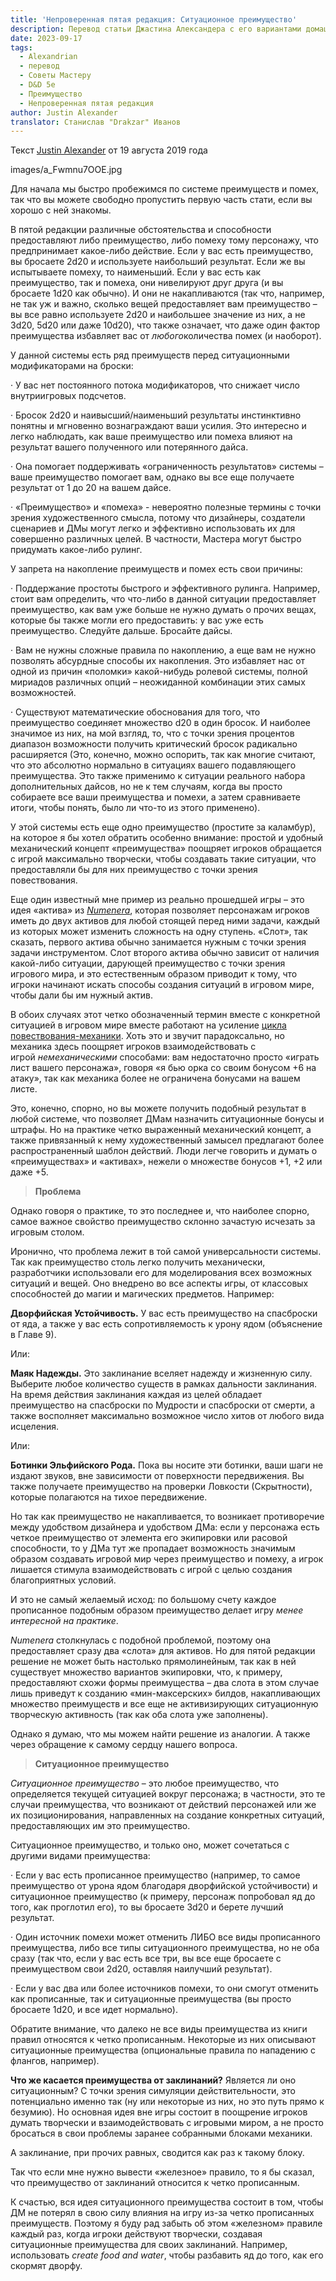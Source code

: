 ```yaml
---
title: 'Непроверенная пятая редакция: Ситуационное преимущество'
description: Перевод статьи Джастина Александера с его вариантами домашних правил по ситуационному преимуществу #alexandrian #dnd5e #advantage #houserules #translate
date: 2023-09-17
tags:
  - Alexandrian
  - перевод
  - Советы Мастеру
  - D&D 5e
  - Преимущество
  - Непроверенная пятая редакция
author: Justin Alexander
translator: Станислав "Drakzar" Иванов
---
```


Текст [Justin Alexander](https://vk.com/away.php?to=https://thealexandrian.net/about&cc_key=) от 19 августа 2019 года

images/a_Fwmnu7OOE.jpg

Для начала мы быстро пробежимся по системе преимуществ и помех, так что вы можете свободно пропустить первую часть стати, если вы хорошо с ней знакомы.

В пятой редакции различные обстоятельства и способности предоставляют либо преимущество, либо помеху тому персонажу, что предпринимает какое-либо действие. Если у вас есть преимущество, вы бросаете 2d20 и используете наибольший результат. Если же вы испытываете помеху, то наименьший. Если у вас есть как преимущество, так и помеха, они нивелируют друг друга (и вы бросаете 1d20 как обычно). И они не накапливаются (так что, например, не так уж и важно, сколько вещей предоставляет вам преимущество – вы все равно используете 2d20 и наибольшее значение из них, а не 3d20, 5d20 или даже 10d20), что также означает, что даже один фактор преимущества избавляет вас от *любого*количества помех (и наоборот).

У данной системы есть ряд преимуществ перед ситуационными модификаторами на броски:

· У вас нет постоянного потока модификаторов, что снижает число внутриигровых подсчетов.

· Бросок 2d20 и наивысший/наименьший результаты инстинктивно понятны и мгновенно вознаграждают ваши усилия. Это интересно и легко наблюдать, как ваше преимущество или помеха влияют на результат вашего полученного или потерянного дайса.

· Она помогает поддерживать «ограниченность результатов» системы – ваше преимущество помогает вам, однако вы все еще получаете результат от 1 до 20 на вашем дайсе.

· «Преимущество» и «помеха» - невероятно полезные термины с точки зрения художественного смысла, потому что дизайнеры, создатели сценариев и ДМы могут легко и эффективно использовать их для совершенно различных целей. В частности, Мастера могут быстро придумать какое-либо рулинг.

У запрета на накопление преимуществ и помех есть свои причины:

· Поддержание простоты быстрого и эффективного рулинга. Например, стоит вам определить, что что-либо в данной ситуации предоставляет преимущество, как вам уже больше не нужно думать о прочих вещах, которые бы также могли его предоставить: у вас уже есть преимущество. Следуйте дальше. Бросайте дайсы.

· Вам не нужны сложные правила по накоплению, а еще вам не нужно позволять абсурдные способы их накопления. Это избавляет нас от одной из причин «поломки» какой-нибудь ролевой системы, полной мириадов различных опций – неожиданной комбинации этих самых возможностей.

· Существуют математические обоснования для того, что преимущество соединяет множество d20 в один бросок. И наиболее значимое из них, на мой взгляд, то, что с точки зрения процентов диапазон возможности получить критический бросок радикально расширяется (Это, конечно, можно оспорить, так как многие считают, что это абсолютно нормально в ситуациях вашего подавляющего преимущества. Это также применимо к ситуации реального набора дополнительных дайсов, но не к тем случаям, когда вы просто собираете все ваши преимущества и помехи, а затем сравниваете итоги, чтобы понять, было ли что-то из этого применено).

У этой системы есть еще одно преимущество (простите за каламбур), на которое я бы хотел обратить особенно внимание: простой и удобный механический концепт «преимущества» поощряет игроков обращается с игрой максимально творчески, чтобы создавать такие ситуации, что предоставляли бы для них преимущество с точки зрения повествования.

Еще один известный мне пример из реально прошедшей игры – это идея «актива» из *[Numenera](https://vk.com/away.php?to=https%3A%2F%2Fthealexandrian.net%2Fwordpress%2F35046%2Froleplaying-games%2Fnumenera-system-cheat-sheet-final-version&cc_key=)*, которая позволяет персонажам игроков иметь до двух активов для любой стоящей перед ними задачи, каждый из которых может изменить сложность на одну ступень. «Слот», так сказать, первого актива обычно занимается нужным с точки зрения задачи инструментом. Слот второго актива обычно зависит от наличия какой-либо ситуации, дарующей преимущество с точки зрения игрового мира, и это естественным образом приводит к тому, что игроки начинают искать способы создания ситуаций в игровом мире, чтобы дали бы им нужный актив.

В обоих случаях этот четко обозначенный термин вместе с конкретной ситуацией в игровом мире вместе работают на усиление [цикла повествования-механики](https://vk.com/away.php?to=https%3A%2F%2Fthealexandrian.net%2Fwordpress%2F37976%2Froleplaying-games%2Fart-of-rulings-part-3-the-fiction-mechanics-cycle&cc_key=). Хоть это и звучит парадоксально, но механика здесь поощряет игроков взаимодействовать с игрой *немеханическими* способами: вам недостаточно просто «играть лист вашего персонажа», говоря «я бью орка со своим бонусом +6 на атаку», так как механика более не ограничена бонусами на вашем листе.

Это, конечно, спорно, но вы можете получить подобный результат в любой системе, что позволяет ДМам назначить ситуационные бонусы и штрафы. Но на практике четко выраженный механический концепт, а также привязанный к нему художественный замысел предлагают более распространенный шаблон действий. Люди легче говорить и думать о «преимуществах» и «активах», нежели о множестве бонусов +1, +2 или даже +5.

> **Проблема**

Однако говоря о практике, то это последнее и, что наиболее спорно, самое важное свойство преимущество склонно зачастую исчезать за игровым столом.

Иронично, что проблема лежит в той самой универсальности системы. Так как преимущество столь легко получить механически, разработчики использовали его для моделирования всех возможных ситуаций и вещей. Оно внедрено во все аспекты игры, от классовых способностей до магии и магических предметов. Например:

**Дворфийская Устойчивость.** У вас есть преимущество на спасброски от яда, а также у вас есть сопротивляемость к урону ядом (объяснение в Главе 9).

Или:

**Маяк Надежды.** Это заклинание вселяет надежду и жизненную силу. Выберите любое количество существ в рамках дальности заклинания. На время действия заклинания каждая из целей обладает преимущество на спасброски по Мудрости и спасброски от смерти, а также восполняет максимально возможное число хитов от любого вида исцеления.

Или:

**Ботинки Эльфийского Рода.** Пока вы носите эти ботинки, ваши шаги не издают звуков, вне зависимости от поверхности передвижения. Вы также получаете преимущество на проверки Ловкости (Скрытности), которые полагаются на тихое передвижение.

Но так как преимущество не накапливается, то возникает противоречие между удобством дизайнера и удобством ДМа: если у персонажа есть четкое преимущество от элемента его экипировки или расовой способности, то у ДМа тут же пропадает возможность значимым образом создавать игровой мир через преимущество и помеху, а игрок лишается стимула взаимодействовать с игрой с целью создания благоприятных условий.

И это не самый желаемый исход: по большому счету каждое прописанное подобным образом преимущество делает игру *менее интересной на практике*.

*Numenera* столкнулась с подобной проблемой, поэтому она предоставляет сразу два «слота» для активов. Но для пятой редакции решение не может быть настолько прямолинейным, так как в ней существует множество вариантов экипировки, что, к примеру, предоставляют схожи формы преимущества – два слота в этом случае лишь приведут к созданию «мин-максерских» билдов, накапливающих множество преимуществ и все еще не активизирующих ситуационную творческую активность (так как оба слота уже заполнены).

Однако я думаю, что мы можем найти решение из аналогии. А также через обращение к самому сердцу нашего вопроса.

> **Ситуационное преимущество**

*Ситуационное преимущество* – это любое преимущество, что определяется текущей ситуацией вокруг персонажа; в частности, это те случаи преимущества, что возникают от действий персонажей или же их позиционирования, направленных на создание конкретных ситуаций, предоставляющих им это преимущество.

Ситуационное преимущество, и только оно, может сочетаться с другими видами преимущества:

· Если у вас есть прописанное преимущество (например, то самое преимущество от урона ядом благодаря дворфийской устойчивости) и ситуационное преимущество (к примеру, персонаж попробовал яд до того, как проглотил его), то вы бросаете 3d20 и берете лучший результат.

· Один источник помехи может отменить ЛИБО все виды прописанного преимущества, либо все типы ситуационного преимущества, но не оба сразу (так что, если у вас есть все три, вы все еще бросаете с преимуществом свои 2d20, оставляя наилучший результат).

· Если у вас два или более источников помехи, то они смогут отменить как прописанные, так и ситуационные преимущества (вы просто бросаете 1d20, и все идет нормально).

Обратите внимание, что далеко не все виды преимущества из книги правил относятся к четко прописанным. Некоторые из них описывают ситуационные преимущества (опциональные правила по нападению с флангов, например).

**Что же касается преимущества от заклинаний?** Является ли оно ситуационным? С точки зрения симуляции действительности, это потенциально именно так (ну или некоторые из них, но это путь прямо к безумию). Но основная идея вне игры состоит в поощрение игроков думать творчески и взаимодействовать с игровыми миром, а не просто бросаться в свои проблемы заранее собранными блоками механики.

А заклинание, при прочих равных, сводится как раз к такому блоку.

Так что если мне нужно вывести «железное» правило, то я бы сказал, что преимущество от заклинаний относится к четко прописанным.

К счастью, вся идея ситуационного преимущества состоит в том, чтобы ДМ не потерял в свою силу влияния на игру из-за четко прописанных преимуществ. Поэтому я буду рад забыть об этом «железном» правиле каждый раз, когда игроки действуют творчески, создавая ситуационные преимущества для своих заклинаний. Например, использовать *create food and water*, чтобы разбавить яд до того, как его скормят дворфу.
